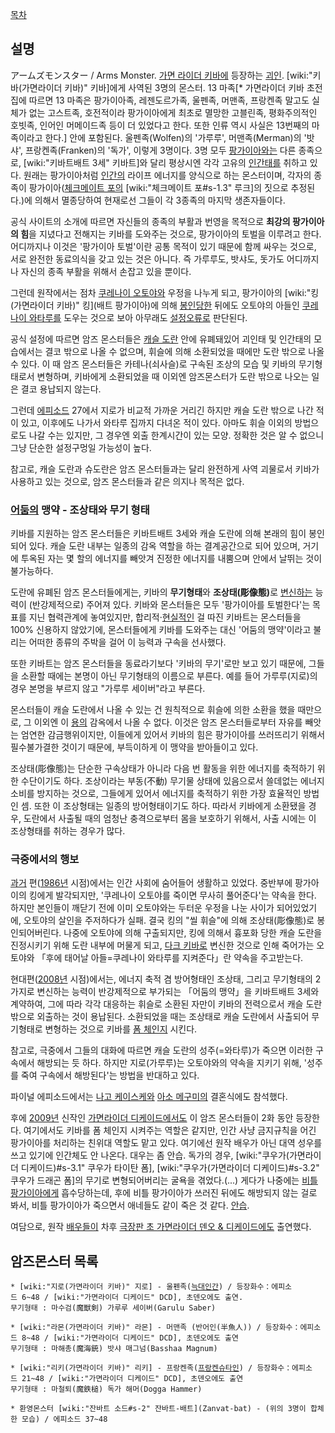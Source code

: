 [[목차]]

== 설명 ==
アームズモンスター / Arms Monster. [[가면 라이더 키바]]에 등장하는 [[괴인]]. [wiki:"키바(가면라이더 키바)" 키바]에게 사역된 3명의 몬스터. 13 마족[* 가면라이더 키바 초전집에 따르면 13 마족은 팡가이아족, 레젠도르가족, 울펜족, 머맨족, 프랑켄족 말고도 실체가 없는 고스트족, 호전적이라 팡가이아에게 최초로 멸망한 고블린족, 평화주의적인 호빗족, 인어인 머메이드족 등이 더 있었다고 한다. 또한 인류 역시 사실은 13번째의 마족이라고 한다.] 안에 포함된다. 울펜족(Wolfen)의 '가루루', 머맨족(Merman)의 '밧샤', 프랑켄족(Franken)의 '독가', 이렇게 3명이다. 3명 모두 [[팡가이아]]와는 다른 종족으로, [wiki:"키바트배트 3세" 키바트]와 달리 평상시엔 각각 고유의 [[인간]]태를 취하고 있다. 원래는 팡가이아처럼 [[인간]]의 라이프 에너지를 양식으로 하는 몬스터이며, 각자의 종족이 팡가이아([[체크메이트 포]]의 [wiki:"체크메이트 포#s-1.3" 루크]의 짓으로 추정된다.)에 의해서 멸종당하여 현재로선 그들이 각 3종족의 마지막 생존자들이다.

공식 사이트의 소개에 따르면 자신들의 종족의 부활과 번영을 목적으로 '''최강의 팡가이아의 힘'''을 지녔다고 전해지는 키바를 도와주는 것으로, 팡가이아의 토벌을 이루려고 한다. 어디까지나 이것은 '팡가이아 토벌'이란 공통 목적이 있기 때문에 함께 싸우는 것으로, 서로 완전한 동료의식을 갖고 있는 것은 아니다. 즉 가루루도, 밧샤도, 돗가도 어디까지나 자신의 종족 부활을 위해서 손잡고 있을 뿐이다.

그런데 원작에서는 점차 [[쿠레나이 오토야]]와 우정을 나누게 되고, 팡가이아의 [wiki:"킹(가면라이더 키바)" 킹](배트 팡가이아)에 의해 [[봉인]]당한 뒤에도 오토야의 아들인 [[쿠레나이 와타루]]를 도우는 것으로 보아 아무래도 [[설정오류]]로 판단된다.

공식 설정에 따르면 암즈 몬스터들은 [[캐슬 도란]] 안에 유폐돼있어 괴인태 및 인간태의 모습에서는 결코 밖으로 나올 수 없으며, 휘슬에 의해 소환되었을 때에만 도란 밖으로 나올 수 있다. 이 때 암즈 몬스터들은 카테나(쇠사슬)로 구속된 조상의 모습 및 키바의 무기형태로서 변형하며, 키바에게 소환되었을 때 이외엔 암즈몬스터가 도란 밖으로 나오는 일은 결코 용납되지 않는다.

그런데 [[에피소드]] 27에서 지로가 비교적 가까운 거리긴 하지만 캐슬 도란 밖으로 나간 적이 있고, 이후에도 나가서 와타루 집까지 다녀온 적이 있다. 아마도 휘슬 이외의 방법으로도 나갈 수는 있지만, 그 경우엔 외출 한계시간이 있는 모양. 정확한 것은 알 수 없으니 그냥 단순한 설정구멍일 가능성이 높다.

참고로, 캐슬 도란과 슈도란은 암즈 몬스터들과는 달리 완전하게 사역 괴물로서 키바가 사용하고 있는 것으로, 암즈 몬스터들과 같은 의지나 목적은 없다.

=== [[어둠]]의 맹약 - 조상태와 무기 형태 ===
키바를 지원하는 암즈 몬스터들은 키바트배트 3세와 캐슬 도란에 의해 본래의 힘이 봉인되어 있다. 캐슬 도란 내부는 일종의 감옥 역할을 하는 결계공간으로 되어 있으며, 거기에 투옥된 자는 몇 할의 에너지를 빼앗겨 진정한 에너지를 내뿜으며 안에서 날뛰는 것이 불가능하다.

도란에 유폐된 암즈 몬스터들에게는, 키바의 '''무기형태'''와 '''조상태(彫像態)'''로 [[변신]]하는 능력이 (반강제적으로) 주어져 있다. 키바와 몬스터들은 모두 '팡가이아를 토벌한다'는 목표를 지닌 협력관계에 놓여있지만, 합리적·[[현실]]적인 걸 따진 키바트는 몬스터들을 100% 신용하지 않았기에, 몬스터들에게 키바를 도와주는 대신 '어둠의 맹약'이라고 불리는 어떠한 종류의 주박을 걸어 이 능력과 구속을 선사했다.

또한 키바트는 암즈 몬스터들을 동료라기보다 '키바의 무기'로만 보고 있기 때문에, 그들을 소환할 때에는 본명이 아닌 무기형태의 이름으로 부른다. 예를 들어 가루루(지로)의 경우 본명을 부르지 않고 "가루루 세이버"라고 부른다.

몬스터들이 캐슬 도란에서 나올 수 있는 건 원칙적으로 휘슬에 의한 소환을 했을 때만으로, 그 이외엔 이 [[용]]의 감옥에서 나올 수 없다. 이것은 암즈 몬스터들로부터 자유를 빼앗는 엄연한 감금행위이지만, 이들에게 있어서 키바의 힘은 팡가이아를 쓰러뜨리기 위해서 필수불가결한 것이기 때문에, 부득이하게 이 맹약을 받아들이고 있다. 

조상태(彫像態)는 단순한 구속상태가 아니라 다음 번 활동을 위한 에너지를 축적하기 위한 수단이기도 하다. 조상이라는 부동(不動) 무기물 상태에 있음으로서 쓸데없는 에너지 소비를 방지하는 것으로, 그들에게 있어서 에너지를 축적하기 위한 가장 효율적인 방법인 셈. 또한 이 조상형태는 일종의 방어형태이기도 하다. 따라서 키바에게 소환됐을 경우, 도란에서 사출될 때의 엄청난 충격으로부터 몸을 보호하기 위해서, 사출 시에는 이 조상형태를 취하는 경우가 많다.

=== 극중에서의 행보 ===
[[과거]] 편([[1986년]] 시점)에서는 인간 사회에 숨어들어 생활하고 있었다. 중반부에 팡가아이의 킹에게 발각되지만, '쿠레나이 오토야를 죽이면 무사히 풀어준다'는 약속을 한다. 하지만 본인들이 깨닫기 전에 이미 오토야와는 두터운 우정을 나눈 사이가 되어있었기에, 오토야의 살인을 주저하다가 실패. 결국 킹의 "씰 휘슬"에 의해 조상태(彫像態)로 봉인되어버린다. 나중에 오토야에 의해 구출되지만, 킹에 의해서 흉포화 당한 캐슬 도란을 진정시키기 위해 도란 내부에 머물게 되고, [[다크 키바]]로 변신한 것으로 인해 죽어가는 오토야와 「후에 태어날 아들=쿠레나이 와타루를 지켜준다」란 약속을 주고받는다.

현대편([[2008년]] 시점)에서는, 에너지 축적 겸 방어형태인 조상태, 그리고 무기형태의 2가지로 변신하는 능력이 반강제적으로 부가되는 「어둠의 맹약」을 키바트배트 3세와 계약하여, 그에 따라 각각 대응하는 휘슬로 소환된 자만이 키바의 전력으로서 캐슬 도란 밖으로 외출하는 것이 용납된다. 소환되었을 때는 조상태로 캐슬 도란에서 사출되어 무기형태로 변형하는 것으로 키바를 [[폼 체인지]] 시킨다.

참고로, 극중에서 그들의 대화에 따르면 캐슬 도란의 성주(=와타루)가 죽으면 이러한 구속에서 해방되는 듯 하다. 하지만 지로(가루루)는 오토야와의 약속을 지키기 위해, '성주를 죽여 구속에서 해방된다'는 방법을 반대하고 있다.

파이널 에피소드에서는 [[나고 케이스케]]와 [[아소 메구미]]의 결혼식에도 참석했다.

후에 [[2009년]] 신작인 [[가면라이더 디케이드]]에서도 이 암즈 몬스터들이 2화 동안 등장한다. 여기에서도 키바를 폼 체인지 시켜주는 역할은 같지만, 인간 사냥 금지규칙을 어긴 팡가이아를 처리하는 친위대 역할도 맡고 있다. 여기에선 원작 배우가 아닌 대역 성우를 쓰고 있기에 인간체도 안 나온다. 대우는 좀 안습. 독가의 경우, [wiki:"쿠우가(가면라이더 디케이드)#s-3.1" 쿠우가 타이탄 폼], [wiki:"쿠우가(가면라이더 디케이드)#s-3.2" 쿠우가 드래곤 폼]의 무기로 변형되어버리는 굴욕을 겪었다.(...) 게다가 나중에는 [[비틀 팡가이아]]에게 흡수당하는데, 후에 비틀 팡가이아가 쓰러진 뒤에도 해방되지 않는 걸로 봐서, 비틀 팡가이아가 죽으면서 애네들도 같이 죽은 것 같다. [[안습]].

여담으로, 원작 [[배우]]들이 차후 [[극장판 초 가면라이더 덴오 & 디케이드]]에도 출연했다. 

== 암즈몬스터 목록 ==
 * [wiki:"지로(가면라이더 키바)" 지로] - 울펜족([[늑대인간]]) / 등장화수：에피소드 6~48 / [wiki:"가면라이더 디케이드" DCD], 초덴오에도 출연.
 무기형태 : 마수검(魔獣剣) 가루루 세이버(Garulu Saber)

 * [wiki:"라몬(가면라이더 키바)" 라몬] - 머맨족 (반어인(半魚人)) / 등장화수：에피소드 8~48 / [wiki:"가면라이더 디케이드" DCD], 초덴오에도 출연
 무기형태 : 마해총(魔海銃) 밧샤 매그넘(Basshaa Magnum)

 * [wiki:"리키(가면라이더 키바)" 리키] - 프랑켄족([[프랑켄슈타인]]) / 등장화수：에피소드 21~48 / [wiki:"가면라이더 디케이드" DCD], 초덴오에도 출연
 무기형태 : 마철퇴(魔鉄槌) 독가 해머(Dogga Hammer)

 * 환영몬스터 [wiki:"잔바트 소드#s-2" 잔바트-배트](Zanvat-bat) - (위의 3명이 합체한 모습) / 에피소드 37~48
